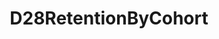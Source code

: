 ---
title: D28RetentionByCohort
openapi: ../analytics-api.json post /rpc/Analytics/D28RetentionByCohort
---